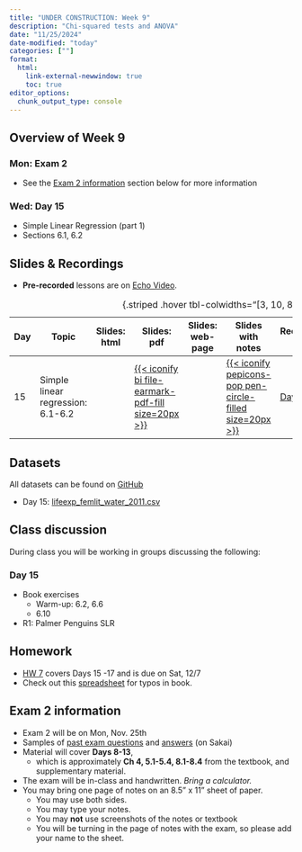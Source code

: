 ```yaml
---
title: "UNDER CONSTRUCTION: Week 9"
description: "Chi-squared tests and ANOVA"
date: "11/25/2024"
date-modified: "today"
categories: [""]
format: 
  html:
    link-external-newwindow: true
    toc: true
editor_options: 
  chunk_output_type: console
---
```


## Overview of Week 9

::::: grid
::: g-col-6
### Mon: Exam 2

-   See the [Exam 2 information](#sec-Exam2info) section below for more information
:::

::: g-col-6
### Wed: Day 15

-   Simple Linear Regression (part 1)
-   Sections 6.1, 6.2
:::
:::::

## Slides & Recordings

-   **Pre-recorded** lessons are on [Echo Video](https://echo360.org/section/af47457c-bed2-48d7-84ae-eaa2d44f9add/home).

| Day | Topic | Slides: html | Slides: pdf | Slides: web-page | Slides with notes | Recording Link | Duration | Code: qmd | Code: html |
|--------|--------|--------|--------|--------|--------|--------|--------|--------|--------|
| 15 | Simple linear regression: 6.1-6.2 |  | [{{< iconify bi file-earmark-pdf-fill size=20px >}}](../slides_pdf/Day15_bsta511.pdf) |  | [{{< iconify pepicons-pop pen-circle-filled size=20px >}}](../slides_notes/Day15_bsta511_notes.pdf) | [Day 15](https://echo360.org/lesson/a7e4b6e8-5921-4f4e-8149-9d35db997853/classroom#sortDirection=desc) | 46 min | [{{< iconify simple-icons:quarto >}}](https://github.com/niederhausen/BSTA_511_F24/blob/main/slides_code/Day15_bsta511_code.qmd) | [{{< iconify ph file-html-light size=25px >}}](../slides_code/Day15_bsta511_code.qmd) |

: {.striped .hover tbl-colwidths="\[3, 10, 8, 5, 5, 5, 6, 6, 5, 5\]"}

## Datasets

All datasets can be found on [GitHub](https://github.com/niederhausen/BSTA_511_F24/tree/main/data)

-   Day 15: [lifeexp_femlit_water_2011.csv](/data/lifeexp_femlit_water_2011.csv)

## Class discussion

During class you will be working in groups discussing the following:

### Day 15

-   Book exercises
    -   Warm-up: 6.2, 6.6
    -   6.10
-   R1: Palmer Penguins SLR 



## Homework

-   [HW 7](../homework/HW_7_F24_bsta511.qmd) covers Days 15 -17 and is due on Sat, 12/7
-   Check out this [spreadsheet](https://docs.google.com/spreadsheets/d/1k_NivXZftdlRgRyTT3fUZCndW4eoXCzAs-DEIml6K3Y/edit?gid=0#gid=0) for typos in book.

## Exam 2 information {#sec-Exam2info}

-   Exam 2 will be on Mon, Nov. 25th
-   Samples of [past exam questions](https://sakai.ohsu.edu/access/content/group/BSTA-511-1-AA-F24/Exam_samples/Exam_2_samples_Ch4_5.1-5.4_8.1-8.4.pdf) and [answers](https://sakai.ohsu.edu/access/content/group/BSTA-511-1-AA-F24/Exam_samples/Exam_2_samples_Ch4_5.1-5.4_8.1-8.4_answers.pdf) (on Sakai)
-   Material will cover **Days 8-13**,
    -   which is approximately **Ch 4, 5.1-5.4, 8.1-8.4** from the textbook, and supplementary material.
-   The exam will be in-class and handwritten. *Bring a calculator.*
-   You may bring one page of notes on an 8.5” x 11” sheet of paper.
    -   You may use both sides.
    -   You may type your notes.
    -   You may **not** use screenshots of the notes or textbook
    -   You will be turning in the page of notes with the exam, so please add your name to the sheet.
